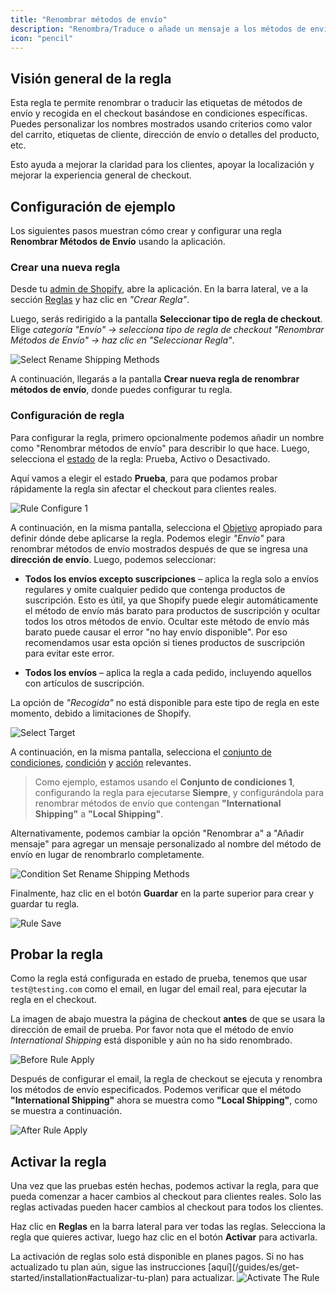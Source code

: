 ```yaml
---
title: "Renombrar métodos de envío"
description: "Renombra/Traduce o añade un mensaje a los métodos de envío seleccionados en el checkout bajo condiciones dadas."
icon: "pencil"
---
```


## Visión general de la regla

Esta regla te permite renombrar o traducir las etiquetas de métodos de envío y recogida en el checkout basándose en condiciones específicas. Puedes personalizar los nombres mostrados usando criterios como valor del carrito, etiquetas de cliente, dirección de envío o detalles del producto, etc.

Esto ayuda a mejorar la claridad para los clientes, apoyar la localización y mejorar la experiencia general de checkout.

## Configuración de ejemplo

Los siguientes pasos muestran cómo crear y configurar una regla **Renombrar Métodos de Envío** usando la aplicación.

### Crear una nueva regla

Desde tu [admin de Shopify](/guides/es/get-started/installation#ir-a-la-aplicación), abre la aplicación. En la barra lateral, ve a la sección [Reglas](/guides/es/get-started/quickstart#crear-una-regla-de-ejemplo) y haz clic en _"Crear Regla"_.

Luego, serás redirigido a la pantalla **Seleccionar tipo de regla de checkout**. Elige _categoría "Envío" → selecciona tipo de regla de checkout "Renombrar Métodos de Envío" → haz clic en "Seleccionar Regla"_.

<img
  src="/images/essentials/shipping/select-rename-shipping-methods.webp"
  alt="Select Rename Shipping Methods"
/>

A continuación, llegarás a la pantalla **Crear nueva regla de renombrar métodos de envío**, donde puedes configurar tu regla.

### Configuración de regla

Para configurar la regla, primero opcionalmente podemos añadir un nombre como "Renombrar métodos de envío" para describir lo que hace. Luego, selecciona el [estado](/guides/es/get-started/concepts#estado) de la regla: Prueba, Activo o Desactivado.

Aquí vamos a elegir el estado **Prueba**, para que podamos probar rápidamente la regla sin afectar el checkout para clientes reales.

<img
  src="/images/essentials/shipping/rule-configure-1-rename-shipping-methods.webp"
  alt="Rule Configure 1"
/>

A continuación, en la misma pantalla, selecciona el [Objetivo](/guides/es/get-started/concepts#objetivo) apropiado para definir dónde debe aplicarse la regla. Podemos elegir _"Envío"_ para renombrar métodos de envío mostrados después de que se ingresa una **dirección de envío**. Luego, podemos seleccionar:

- **Todos los envíos excepto suscripciones** – aplica la regla solo a envíos regulares y omite cualquier pedido que contenga productos de suscripción. Esto es útil, ya que Shopify puede elegir automáticamente el método de envío más barato para productos de suscripción y ocultar todos los otros métodos de envío. Ocultar este método de envío más barato puede causar el error "no hay envío disponible". Por eso recomendamos usar esta opción si tienes productos de suscripción para evitar este error.

- **Todos los envíos** – aplica la regla a cada pedido, incluyendo aquellos con artículos de suscripción.

La opción de _"Recogida"_ no está disponible para este tipo de regla en este momento, debido a limitaciones de Shopify.

<img
  src="/images/essentials/shipping/select-target-2.webp"
  alt="Select Target"
/>

A continuación, en la misma pantalla, selecciona el [conjunto de condiciones](/guides/es/get-started/concepts#conjunto-de-condiciones), [condición](/guides/es/get-started/concepts#condiciones-el-cuándo) y [acción](/guides/es/get-started/concepts#acción-el-qué) relevantes.

> Como ejemplo, estamos usando el **Conjunto de condiciones 1**, configurando la regla para ejecutarse **Siempre**, y configurándola para renombrar métodos de envío que contengan **"International Shipping"** a **"Local Shipping"**.

Alternativamente, podemos cambiar la opción "Renombrar a" a "Añadir mensaje" para agregar un mensaje personalizado al nombre del método de envío en lugar de renombrarlo completamente.

<img
  src="/images/essentials/shipping/condition-set-rename-shipping-methods.webp"
  alt="Condition Set Rename Shipping Methods"
/>

Finalmente, haz clic en el botón <b>Guardar</b> en la parte superior para crear y guardar tu regla.

<img src="/images/shared/save-rule.webp" alt="Rule Save" />

## Probar la regla

Como la regla está configurada en estado de prueba, tenemos que usar `test@testing.com` como el email, en lugar del email real, para ejecutar la regla en el checkout.

<Warning>
  La imagen de abajo muestra la página de checkout <b>antes</b> de que se usara la dirección de email
  de prueba. Por favor nota que el método de envío <i>International Shipping</i>
  está disponible y aún no ha sido renombrado.
</Warning>

<img
  src="/images/essentials/shipping/before-rule-apply-shipping-methods.webp"
  alt="Before Rule Apply"
/>

Después de configurar el email, la regla de checkout se ejecuta y renombra los métodos de envío especificados. Podemos verificar que el método **"International Shipping"** ahora se muestra como **"Local Shipping"**, como se muestra a continuación.

<img
  src="/images/essentials/shipping/after-rule-apply-rename-shipping-methods.webp"
  alt="After Rule Apply"
/>

## Activar la regla

Una vez que las pruebas estén hechas, podemos activar la regla, para que pueda comenzar a hacer cambios al checkout para clientes reales. Solo las reglas activadas pueden hacer cambios al checkout para todos los clientes.

Haz clic en **Reglas** en la barra lateral para ver todas las reglas. Selecciona la regla que quieres activar, luego haz clic en el botón **Activar** para activarla.

<Warning>
  La activación de reglas solo está disponible en planes pagos. Si no has actualizado tu
  plan aún, sigue las instrucciones
  [aquí](/guides/es/get-started/installation#actualizar-tu-plan) para actualizar.
</Warning>
<img
  src="/images/essentials/shipping/activate-the-rule-rename-shipping-methods.webp"
  alt="Activate The Rule"
/>
